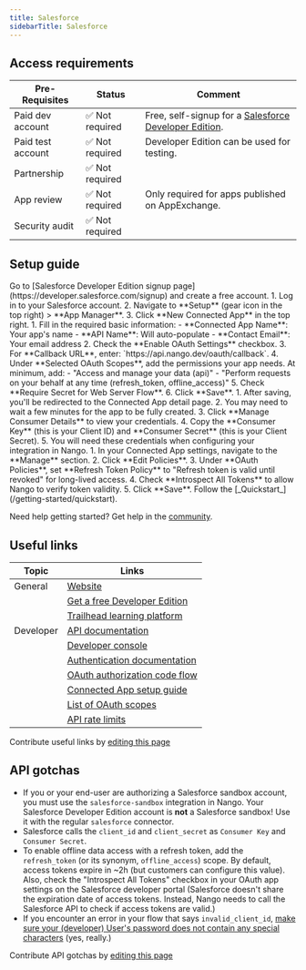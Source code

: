 ```yaml
---
title: Salesforce
sidebarTitle: Salesforce
---
```



<Overview />
<PreBuiltTooling />
<PreBuiltUseCases />

## Access requirements
| Pre-Requisites | Status | Comment|
| - | - | - |
| Paid dev account | ✅ Not required | Free, self-signup for a [Salesforce Developer Edition](https://developer.salesforce.com/signup). |
| Paid test account | ✅ Not required | Developer Edition can be used for testing. |
| Partnership | ✅ Not required | |
| App review | ✅ Not required | Only required for apps published on AppExchange. |
| Security audit | ✅ Not required | |


## Setup guide

<Steps>
  <Step title="Create a Salesforce Developer account">
    Go to [Salesforce Developer Edition signup page](https://developer.salesforce.com/signup) and create a free account.
  </Step>
  <Step title="Create a Connected App">
    1. Log in to your Salesforce account.
    2. Navigate to **Setup** (gear icon in the top right) > **App Manager**.
    3. Click **New Connected App** in the top right.
  </Step>
  <Step title="Configure Connected App settings">
    1. Fill in the required basic information:
       - **Connected App Name**: Your app's name
       - **API Name**: Will auto-populate
       - **Contact Email**: Your email address
    2. Check the **Enable OAuth Settings** checkbox.
    3. For **Callback URL**, enter: `https://api.nango.dev/oauth/callback`.
    4. Under **Selected OAuth Scopes**, add the permissions your app needs. At minimum, add:
       - "Access and manage your data (api)"
       - "Perform requests on your behalf at any time (refresh_token, offline_access)"
    5. Check **Require Secret for Web Server Flow**.
    6. Click **Save**.
  </Step>
  <Step title="Obtain API credentials">
    1. After saving, you'll be redirected to the Connected App detail page.
    2. You may need to wait a few minutes for the app to be fully created.
    3. Click **Manage Consumer Details** to view your credentials.
    4. Copy the **Consumer Key** (this is your Client ID) and **Consumer Secret** (this is your Client Secret).
    5. You will need these credentials when configuring your integration in Nango.
  </Step>
  <Step title="Configure token settings (recommended)">
    1. In your Connected App settings, navigate to the **Manage** section.
    2. Click **Edit Policies**.
    3. Under **OAuth Policies**, set **Refresh Token Policy** to "Refresh token is valid until revoked" for long-lived access.
    4. Check **Introspect All Tokens** to allow Nango to verify token validity.
    5. Click **Save**.
  </Step>
  <Step title="Next">
    Follow the [_Quickstart_](/getting-started/quickstart).
  </Step>
</Steps>

<Tip>Need help getting started? Get help in the [community](https://nango.dev/slack).</Tip>


## Useful links

| Topic | Links | 
| - | - | 
| General | [Website](https://www.salesforce.com/) |
| | [Get a free Developer Edition](https://developer.salesforce.com/signup) |
| | [Trailhead learning platform](https://trailhead.salesforce.com/) |
| Developer | [API documentation](https://developer.salesforce.com/docs/atlas.en-us.api_rest.meta/api_rest/intro_rest_resources.html) |
| | [Developer console](https://developer.salesforce.com/) |
| | [Authentication documentation](https://help.salesforce.com/s/articleView?id=sf.remoteaccess_authenticate.htm&type=5) |
| | [OAuth authorization code flow](https://help.salesforce.com/s/articleView?id=sf.remoteaccess_authorization_code_credentials_flow.htm&type=5) |
| | [Connected App setup guide](https://help.salesforce.com/s/articleView?id=sf.connected_app_create_api_integration.htm&type=5) |
| | [List of OAuth scopes](https://help.salesforce.com/s/articleView?id=sf.connected_app_create_api_integration.htm&type=5) |
| | [API rate limits](https://developer.salesforce.com/docs/atlas.en-us.salesforce_app_limits_cheatsheet.meta/salesforce_app_limits_cheatsheet/salesforce_app_limits_platform_api.htm) |

<Note>Contribute useful links by [editing this page](https://github.com/nangohq/nango/tree/master/docs-v2/integrations/all/salesforce.mdx)</Note>



## API gotchas

-   If you or your end-user are authorizing a Salesforce sandbox account, you must use the `salesforce-sandbox` integration in Nango. Your Salesforce Developer Edition account is **not** a Salesforce sandbox! Use it with the regular `salesforce` connector.
-   Salesforce calls the `client_id` and `client_secret` as `Consumer Key` and `Consumer Secret`.
-   To enable offline data access with a refresh token, add the `refresh_token` (or its synonym, `offline_access`) scope. By default, access tokens expire in ~2h (but customers can configure this value). Also, check the "Introspect All Tokens" checkbox in your OAuth app settings on the Salesforce developer portal (Salesforce doesn't share the expiration date of access tokens. Instead, Nango needs to call the Salesforce API to check if access tokens are valid.)
-   If you encounter an error in your flow that says `invalid_client_id`, [make sure your (developer) User's password does not contain any special characters](https://developer.salesforce.com/forums/?id=906F00000009ABLIA2) (yes, really.)

<Note>Contribute API gotchas by [editing this page](https://github.com/nangohq/nango/tree/master/docs-v2/integrations/all/salesforce.mdx)</Note>
